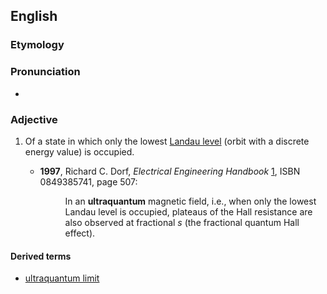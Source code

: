 ==English==

===Etymology===
{{prefix|ultra|quantum|lang=en}}

===Pronunciation===
* {{IPA|ˌɔltrəˈkwɑntʌm|lang=en}}

===Adjective===
{{en-adj|-}}

# {{label|en|physics}} Of a state in which only the lowest [[Landau level]] (orbit with a discrete energy value) is occupied.
#* '''1997''', Richard C. Dorf, ''Electrical Engineering Handbook'' [http://books.google.com/books?id=qP7HvuakLgEC], ISBN 0849385741, page 507:
#*: In an '''ultraquantum''' magnetic field, i.e., when only the lowest Landau level is occupied, plateaus of the Hall resistance are also observed at fractional ''s'' (the fractional quantum Hall effect).

====Derived terms====
* [[ultraquantum limit]]